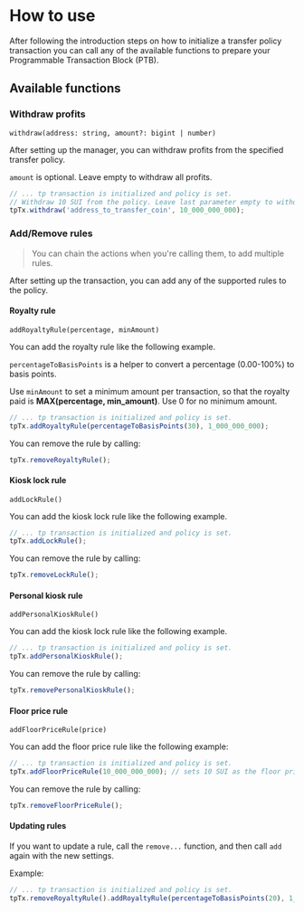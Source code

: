 # How to use

After following the introduction steps on how to initialize a transfer policy transaction you can
call any of the available functions to prepare your Programmable Transaction Block (PTB).

## Available functions

### Withdraw profits

`withdraw(address: string, amount?: bigint | number)`

After setting up the manager, you can withdraw profits from the specified transfer policy.

`amount` is optional. Leave empty to withdraw all profits.

```typescript
// ... tp transaction is initialized and policy is set.
// Withdraw 10 SUI from the policy. Leave last parameter empty to withdraw all profits.
tpTx.withdraw('address_to_transfer_coin', 10_000_000_000);
```

### Add/Remove rules

> You can chain the actions when you're calling them, to add multiple rules.

After setting up the transaction, you can add any of the supported rules to the policy.

#### Royalty rule

`addRoyaltyRule(percentage, minAmount)`

You can add the royalty rule like the following example.

`percentageToBasisPoints` is a helper to convert a percentage (0.00-100%) to basis points.

Use `minAmount` to set a minimum amount per transaction, so that the royalty paid is
**MAX(percentage, min_amount)**. Use 0 for no minimum amount.

```typescript
// ... tp transaction is initialized and policy is set.
tpTx.addRoyaltyRule(percentageToBasisPoints(30), 1_000_000_000);
```

You can remove the rule by calling:

```typescript
tpTx.removeRoyaltyRule();
```

#### Kiosk lock rule

`addLockRule()`

You can add the kiosk lock rule like the following example.

```typescript
// ... tp transaction is initialized and policy is set.
tpTx.addLockRule();
```

You can remove the rule by calling:

```typescript
tpTx.removeLockRule();
```

#### Personal kiosk rule

`addPersonalKioskRule()`

You can add the kiosk lock rule like the following example.

```typescript
// ... tp transaction is initialized and policy is set.
tpTx.addPersonalKioskRule();
```

You can remove the rule by calling:

```typescript
tpTx.removePersonalKioskRule();
```

#### Floor price rule

`addFloorPriceRule(price)`

You can add the floor price rule like the following example:

```typescript
// ... tp transaction is initialized and policy is set.
tpTx.addFloorPriceRule(10_000_000_000); // sets 10 SUI as the floor price.
```

You can remove the rule by calling:

```typescript
tpTx.removeFloorPriceRule();
```

#### Updating rules

If you want to update a rule, call the `remove...` function, and then call `add` again with the new
settings.

Example:

```typescript
// ... tp transaction is initialized and policy is set.
tpTx.removeRoyaltyRule().addRoyaltyRule(percentageToBasisPoints(20), 1_000_000_000);
```
